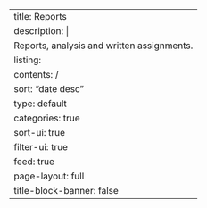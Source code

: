 ---
title: Reports
description: |
  Reports, analysis and written assignments.
listing:
    contents: /
    sort: "date desc"
    type: default
    categories: true
    sort-ui: true
    filter-ui: true
    feed: true
page-layout: full
title-block-banner: false
---